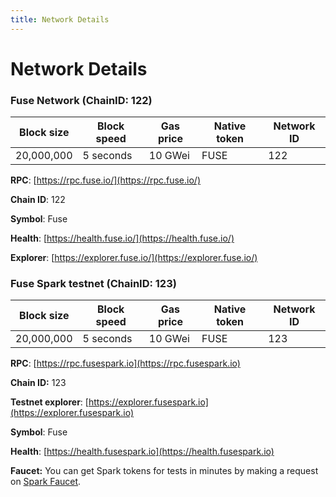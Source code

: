 ```yaml
---
title: Network Details
---
```


# Network Details

### Fuse Network (ChainID: 122)

| Block size | Block speed | Gas price | Native token | Network ID |
| ---------- | ----------- | --------- | ------------ | ---------- |
| 20,000,000 | 5 seconds   | 10 GWei   | FUSE         | 122        |

**RPC**: [https://rpc.fuse.io/](https://rpc.fuse.io/)​

**Chain ID**: 122

**Symbol**: Fuse

**Health**: [https://health.fuse.io/](https://health.fuse.io/)

**Explorer**: [https://explorer.fuse.io/](https://explorer.fuse.io/)

### Fuse Spark testnet (ChainID: 123)

| Block size | Block speed | Gas price | Native token | Network ID |
| ---------- | ----------- | --------- | ------------ | ---------- |
| 20,000,000 | 5 seconds   | 10 GWei   | FUSE         | 123        |

**RPC**: [https://rpc.fusespark.io](https://rpc.fusespark.io)

**Chain ID:** 123

**Testnet explorer**: [https://explorer.fusespark.io](https://explorer.fusespark.io)

**Symbol**: Fuse

**Health**: [https://health.fusespark.io](https://health.fusespark.io)

**Faucet:** You can get Spark tokens for tests in minutes by making a request on [Spark Faucet](https://get.fusespark.io/).

